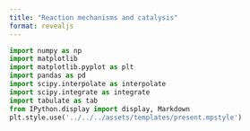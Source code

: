 ```yaml
---
title: "Reaction mechanisms and catalysis"
format: revealjs
---
```


```python
import numpy as np
import matplotlib
import matplotlib.pyplot as plt
import pandas as pd
import scipy.interpolate as interpolate
import scipy.integrate as integrate
import tabulate as tab
from IPython.display import display, Markdown
plt.style.use('../../../assets/templates/present.mpstyle')
```

